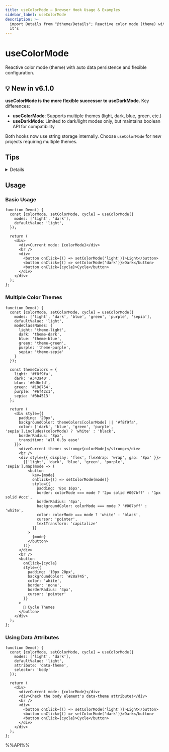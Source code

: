 ```yaml
---
title: useColorMode – Browser Hook Usage & Examples
sidebar_label: useColorMode
description: >-
  import Details from "@theme/Details"; Reactive color mode (theme) with auto data persistence and flexible configuration. <Details summary="click to open"> For server-side rendered applications, since
  it's 
---
```


# useColorMode

Reactive color mode (theme) with auto data persistence and flexible configuration.

## 💡 New in v6.1.0

**useColorMode is the more flexible successor to useDarkMode.** Key differences:

- **useColorMode**: Supports multiple themes (light, dark, blue, green, etc.)
- **useDarkMode**: Limited to dark/light modes only, but maintains boolean API for compatibility

Both hooks now use string storage internally. Choose `useColorMode` for new projects requiring multiple themes.

## Tips

<Details summary="click to open">
For server-side rendered applications, since it's not possible to obtain the user's color preference on the server side, there might be a flicker during the first render. To avoid this issue, you can refer to the following steps.

1. add a script before your content.

```tsx
<script
  dangerouslySetInnerHTML={{
    // add a self-executing function
    __html: `
          (function () {
            function setMode(mode) {
              if (mode) {
                document.documentElement.classList.add(mode);
              }
            }
            let store = localStorage.getItem('reactuses-color-mode');
            let mode;
            if(store === null){
              // You can customize this logic based on your needs
              const darkQuery = window.matchMedia('(prefers-color-scheme: dark)');
              mode = darkQuery.matches ? 'dark' : 'light';
            }else {
              // Use stored string value directly
              mode = store || 'light';
            }
            setMode(mode)
          })();
      `,
  }}
></script>
```

2. To conveniently manage color modes in a unified way, we recommend using context to store them.

```tsx
import { useColorMode } from "@reactuses/core";
import React, { createContext, useContext } from "react";

type ThemeContext = { 
  theme: string | null; 
  setTheme: (theme: string) => void;
  cycleTheme: () => void;
};

const ThemeContext = createContext<ThemeContext | undefined>(undefined);

export function ThemeProvider({ children }: { children: React.ReactNode }) {
  const [theme, setTheme, cycleTheme] = useColorMode({
    modes: ['light', 'dark', 'auto'],
    defaultValue: 'auto',
    storageKey: 'my-app-theme',
  });

  return (
    <ThemeContext.Provider value={{ theme, setTheme, cycleTheme }}>
      {children}
    </ThemeContext.Provider>
  );
}

export function useTheme() {
  const context = useContext(ThemeContext);
  if (context === undefined) {
    throw new Error("useTheme must be used within a ThemeProvider");
  }
  return context;
}
```

</Details>

## Usage

### Basic Usage

```tsx live
function Demo() {
  const [colorMode, setColorMode, cycle] = useColorMode({
    modes: ['light', 'dark'],
    defaultValue: 'light',
  });

  return (
    <div>
      <div>Current mode: {colorMode}</div>
      <br />
      <div>
        <button onClick={() => setColorMode('light')}>Light</button>
        <button onClick={() => setColorMode('dark')}>Dark</button>
        <button onClick={cycle}>Cycle</button>
      </div>
    </div>
  );
};
```

### Multiple Color Themes

```tsx live
function Demo() {
  const [colorMode, setColorMode, cycle] = useColorMode({
    modes: ['light', 'dark', 'blue', 'green', 'purple', 'sepia'],
    defaultValue: 'light',
    modeClassNames: {
      light: 'theme-light',
      dark: 'theme-dark', 
      blue: 'theme-blue',
      green: 'theme-green',
      purple: 'theme-purple',
      sepia: 'theme-sepia'
    }
  });

  const themeColors = {
    light: '#f8f9fa',
    dark: '#343a40',
    blue: '#0d6efd',
    green: '#198754',
    purple: '#6f42c1',
    sepia: '#8b4513'
  };

  return (
    <div style={{ 
      padding: '20px', 
      backgroundColor: themeColors[colorMode] || '#f8f9fa',
      color: ['dark', 'blue', 'green', 'purple', 'sepia'].includes(colorMode) ? 'white' : 'black',
      borderRadius: '8px',
      transition: 'all 0.3s ease'
    }}>
      <div>Current theme: <strong>{colorMode}</strong></div>
      <br />
      <div style={{ display: 'flex', flexWrap: 'wrap', gap: '8px' }}>
        {['light', 'dark', 'blue', 'green', 'purple', 'sepia'].map(mode => (
          <button 
            key={mode}
            onClick={() => setColorMode(mode)}
            style={{ 
              padding: '8px 16px',
              border: colorMode === mode ? '2px solid #007bff' : '1px solid #ccc',
              borderRadius: '4px',
              backgroundColor: colorMode === mode ? '#007bff' : 'white',
              color: colorMode === mode ? 'white' : 'black',
              cursor: 'pointer',
              textTransform: 'capitalize'
            }}
          >
            {mode}
          </button>
        ))}
      </div>
      <br />
      <button 
        onClick={cycle}
        style={{
          padding: '10px 20px',
          backgroundColor: '#28a745',
          color: 'white',
          border: 'none',
          borderRadius: '4px',
          cursor: 'pointer'
        }}
      >
        🔄 Cycle Themes
      </button>
    </div>
  );
};
```

### Using Data Attributes

```tsx live
function Demo() {
  const [colorMode, setColorMode, cycle] = useColorMode({
    modes: ['light', 'dark'],
    defaultValue: 'light',
    attribute: 'data-theme',
    selector: 'body'
  });

  return (
    <div>
      <div>Current mode: {colorMode}</div>
      <div>Check the body element's data-theme attribute!</div>
      <br />
      <div>
        <button onClick={() => setColorMode('light')}>Light</button>
        <button onClick={() => setColorMode('dark')}>Dark</button>
        <button onClick={cycle}>Cycle</button>
      </div>
    </div>
  );
};
```

%%API%%
